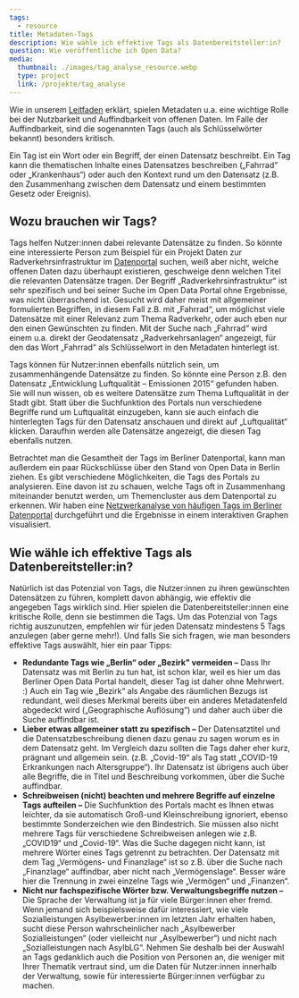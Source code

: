 ```yaml
---
tags:
  - resource
title: Metadaten-Tags
description: Wie wähle ich effektive Tags als Datenbereitsteller:in?
question: Wie veröffentliche ich Open Data?
media:
  thumbnail: ./images/tag_analyse_resource.webp
  type: project
  link: /projekte/tag_analyse
---
```


Wie in unserem [Leitfaden](/ressourcen/metadaten) erklärt, spielen Metadaten u.a. eine wichtige Rolle bei der Nutzbarkeit und Auffindbarkeit von offenen Daten. Im Falle der Auffindbarkeit, sind die sogenannten Tags (auch als Schlüsselwörter bekannt) besonders kritisch.

Ein Tag ist ein Wort oder ein Begriff, der einen Datensatz beschreibt. Ein Tag kann die thematischen Inhalte eines Datensatzes beschreiben („Fahrrad“ oder „Krankenhaus“) oder auch den Kontext rund um den Datensatz (z.B. den Zusammenhang zwischen dem Datensatz und einem bestimmten Gesetz oder Ereignis).

## Wozu brauchen wir Tags?

Tags helfen Nutzer:innen dabei relevante Datensätze zu finden. So könnte eine interessierte Person zum Beispiel für ein Projekt Daten zur Radverkehrsinfrastruktur im [Datenportal](https://daten.berlin.de) suchen, weiß aber nicht, welche offenen Daten dazu überhaupt existieren, geschweige denn welchen Titel die relevanten Datensätze tragen. Der Begriff „Radverkehrsinfrastruktur“ ist sehr spezifisch und bei seiner Suche im Open Data Portal ohne Ergebnisse, was nicht überraschend ist. Gesucht wird daher meist mit allgemeiner formulierten Begriffen, in diesem Fall z.B. mit „Fahrrad“, um möglichst viele Datensätze mit einer Relevanz zum Thema Radverkehr, oder auch eben nur den einen Gewünschten zu finden. Mit der Suche nach „Fahrrad“ wird einem u.a. direkt der Geodatensatz „Radverkehrsanlagen“ angezeigt, für den das Wort „Fahrrad“ als Schlüsselwort in den Metadaten hinterlegt ist.

Tags können für Nutzer:innen ebenfalls nützlich sein, um zusammenhängende Datensätze zu finden. So könnte eine Person z.B. den Datensatz „Entwicklung Luftqualität – Emissionen 2015“ gefunden haben. Sie will nun wissen, ob es weitere Datensätze zum Thema Luftqualität in der Stadt gibt. Statt über die Suchfunktion des Portals nun verschiedene Begriffe rund um Luftqualität einzugeben, kann sie auch einfach die hinterlegten Tags für den Datensatz anschauen und direkt auf „Luftqualität“ klicken. Daraufhin werden alle Datensätze angezeigt, die diesen Tag ebenfalls nutzen.

Betrachtet man die Gesamtheit der Tags im Berliner Datenportal, kann man außerdem ein paar Rückschlüsse über den Stand von Open Data in Berlin ziehen. Es gibt verschiedene Möglichkeiten, die Tags des Portals zu analysieren. Eine davon ist zu schauen, welche Tags oft in Zusammenhang miteinander benutzt werden, um Themencluster aus dem Datenportal zu erkennen. Wir haben eine [Netzwerkanalyse von häufigen Tags im Berliner Datenportal](../projekte/tag_analyse/) durchgeführt und die Ergebnisse in einem interaktiven Graphen visualisiert.


<ProjectEmbed
  project="tag_analyse"
  image={image}
  buttonText="Zur Analyse"
  mediaMetadata={frontmatter.media}
/>

## Wie wähle ich effektive Tags als Datenbereitsteller:in?

Natürlich ist das Potenzial von Tags, die Nutzer:innen zu ihren gewünschten Datensätzen zu führen, komplett davon abhängig, wie effektiv die angegeben Tags wirklich sind. Hier spielen die Datenbereitsteller:innen eine kritische Rolle, denn sie bestimmen die Tags. Um das Potenzial von Tags richtig auszunutzen, empfehlen wir für jeden Datensatz mindestens 5 Tags anzulegen (aber gerne mehr!). Und falls Sie sich fragen, wie man besonders effektive Tags auswählt, hier ein paar Tipps:

- **Redundante Tags wie „Berlin“ oder „Bezirk" vermeiden –** Dass Ihr Datensatz was mit Berlin zu tun hat, ist schon klar, weil es hier um das Berliner Open Data Portal handelt, dieser Tag ist daher ohne Mehrwert. :) Auch ein Tag wie „Bezirk“ als Angabe des räumlichen Bezugs ist redundant, weil dieses Merkmal bereits über ein anderes Metadatenfeld abgedeckt wird („Geographische Auflösung“) und daher auch über die Suche auffindbar ist.
- **Lieber etwas allgemeiner statt zu spezifisch –** Der Datensatztitel und die Datensatzbeschreibung dienen dazu genau zu sagen worum es in dem Datensatz geht. Im Vergleich dazu sollten die Tags daher eher kurz, prägnant und allgemein sein. (z.B. „Covid-19“ als Tag statt „COVID-19 Erkrankungen nach Altersgruppe“). Ihr Datensatz ist übrigens auch über alle Begriffe, die in Titel und Beschreibung vorkommen, über die Suche auffindbar.
- **Schreibweisen (nicht) beachten und mehrere Begriffe auf einzelne Tags aufteilen –** Die Suchfunktion des Portals macht es Ihnen etwas leichter, da sie automatisch Groß-und Kleinschreibung ignoriert, ebenso bestimmte Sonderzeichen wie den Bindestrich. Sie müssen also nicht mehrere Tags für verschiedene Schreibweisen anlegen wie z.B. „COVID19“ und „Covid-19“. Was die Suche dagegen nicht kann, ist mehrere Wörter eines Tags getrennt zu betrachten. Der Datensatz mit dem Tag „Vermögens- und Finanzlage“ ist so z.B. über die Suche nach „Finanzlage“ auffindbar, aber nicht nach „Vermögenslage“. Besser wäre hier die Trennung in zwei einzelne Tags wie „Vermögen“ und „Finanzen“.
- **Nicht nur fachspezifische Wörter bzw. Verwaltungsbegriffe nutzen –** Die Sprache der Verwaltung ist ja für viele Bürger:innen eher fremd. Wenn jemand sich beispielsweise dafür interessiert, wie viele Sozialleistungen Asylbewerber:innen im letzten Jahr erhalten haben, sucht diese Person wahrscheinlicher nach „Asylbewerber Sozialleistungen“ (oder vielleicht nur „Asylbewerber“) und nicht nach „Sozialleistungen nach AsylbLG“. Nehmen Sie deshalb bei der Auswahl an Tags gedanklich auch die Position von Personen an, die weniger mit Ihrer Thematik vertraut sind, um die Daten für Nutzer:innen innerhalb der Verwaltung, sowie für interessierte Bürger:innen verfügbar zu machen.
